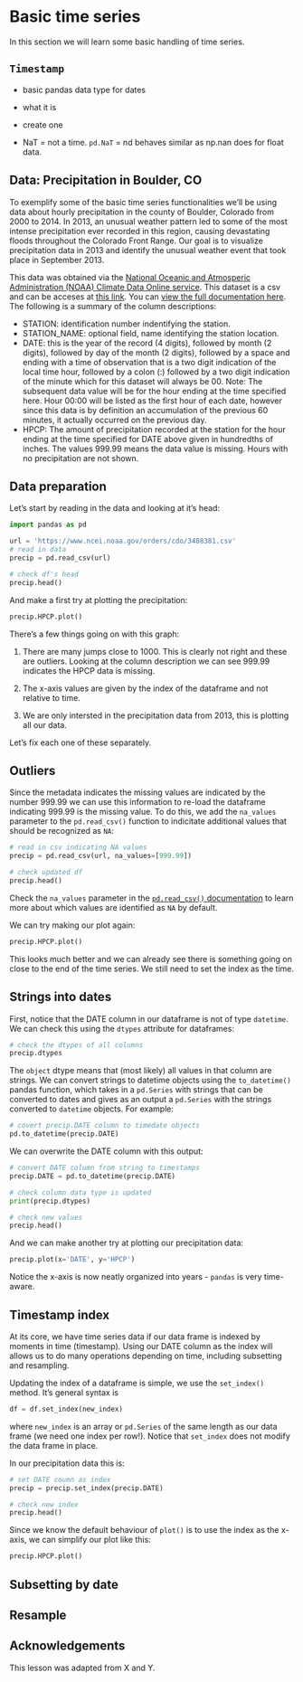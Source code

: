 # Basic time series

In this section we will learn some basic handling of time series. 

## `Timestamp`

- basic pandas data type for dates
- what it is
- create one

- NaT = not a time. `pd.NaT` = nd behaves similar as np.nan does for float data.

## Data: Precipitation in Boulder, CO

To exemplify some of the basic time series functionalities we'll be using data about hourly precipitation in the county of Boulder, Colorado from 2000 to 2014. In 2013, an unusual weather pattern led to some of the most intense precipitation ever recorded in this region, causing devastating floods throughout the Colorado Front Range. Our goal is to visualize precipitation data in 2013 and identify the unusual weather event that took place in September 2013.

This data was obtained via the [National Oceanic and Atmosperic Administration (NOAA) Climate Data Online service](https://www.ncdc.noaa.gov/cdo-web/). This dataset is a csv and can be acceses at [this link](https://www.ncei.noaa.gov/orders/cdo/3488381.csv). You can [view the full documentation here](https://www.ncei.noaa.gov/pub/data/cdo/documentation/PRECIP_HLY_documentation.pdf). The following is a summary of the column descriptions:

- STATION: identification number indentifying the station. 
- STATION_NAME: optional field, name identifying the station location. 
- DATE: this is the year of the record (4 digits), followed by month (2 digits), followed by day of the month (2 digits), followed by a space and ending with a time of observation that is a two digit indication of the local time hour, followed by a colon (:) followed by a two digit indication of the minute which for this dataset will always be 00. Note: The subsequent data value will be for the hour ending at the time specified here. Hour 00:00 will be listed as the first hour of each date, however since this data is by definition an accumulation of the previous 60 minutes, it actually occurred on the previous day.
- HPCP: The amount of precipitation recorded at the station for the hour ending at the time specified for DATE above given in hundredths of inches. The values 999.99 means the data value is missing. Hours with no precipitation are not shown.

## Data preparation

Let's start by reading in the data and looking at it's head:
```python
import pandas as pd

url = 'https://www.ncei.noaa.gov/orders/cdo/3488381.csv'
# read in data 
precip = pd.read_csv(url)

# check df's head
precip.head()
```

And make a first try at plotting the precipitation:

```python
precip.HPCP.plot()
```

There's a few things going on with this graph:
 
1. There are many jumps close to 1000. This is clearly not right and these are outliers. Looking at the column description we can see 999.99 indicates the HPCP data is missing.

2. The x-axis values are given by the index of the dataframe and not relative to time. 

3. We are only intersted in the precipitation data from 2013, this is plotting all our data.

Let's fix each one of these separately.

## Outliers

Since the metadata indicates the missing values are indicated by the number 999.99 we can use this information to re-load the dataframe indicating 999.99 is the missing value. To do this, we add the `na_values` parameter to the `pd.read_csv()` function to indicitate additional values that should be recognized as `NA`:

```python
# read in csv indicating NA values
precip = pd.read_csv(url, na_values=[999.99])

# check updated df
precip.head()
```

Check the `na_values` parameter in the [`pd.read_csv()` documentation](https://pandas.pydata.org/pandas-docs/stable/reference/api/pandas.read_csv.html) to learn more about which values are identified as `NA` by default. 

We can try making our plot again:

```python
precip.HPCP.plot()
```

This looks much better and we can already see there is something going on close to the end of the time series. We still need to set the index as the time.

## Strings into dates
First, notice that the DATE column in our dataframe is not of type `datetime`. We can check this using the `dtypes` attribute for dataframes:
```python
# check the dtypes of all columns
precip.dtypes
```

<!--
precip.DATE.apply(type).unique()
-->
The `object` dtype means that (most likely) all values in that column are strings. We can convert strings to datetime objects using the `to_datetime()` pandas function, which takes in a `pd.Series` with strings that can be converted to dates and gives as an output a `pd.Series` with the strings converted to `datetime` objects. For example:

```python
# covert precip.DATE column to timedate objects
pd.to_datetime(precip.DATE)
```

We can overwrite the DATE column with this output:

```python
# convert DATE column from string to timestamps
precip.DATE = pd.to_datetime(precip.DATE)

# check column data type is updated
print(precip.dtypes)

# check new values
precip.head()
```

And we can make another try at plotting our precipitation data:

```python
precip.plot(x='DATE', y='HPCP')
```

Notice the x-axis is now neatly organized into years - `pandas` is very time-aware.

## Timestamp index

At its core, we have time series data if our data frame is indexed by moments in time (timestamp). Using our DATE column as the index will allows us to do many operations depending on time, including subsetting and resampling. 

Updating the index of a dataframe is simple, we use the `set_index()` method. It's general syntax is
```python
df = df.set_index(new_index)
```
where `new_index` is an array or `pd.Series` of the same length as our data frame (we need one index per row!). Notice that `set_index` does not modify the data frame in place.

In our precipitation data this is:

```python
# set DATE coumn as index
precip = precip.set_index(precip.DATE)

# check new index
precip.head()
```

Since we know the default behaviour of `plot()` is to use the index as the x-axis, we can simplify our plot like this:

```python
precip.HPCP.plot()
```

## Subsetting by date


## Resample

## Acknowledgements

This lesson was adapted from X and Y.

